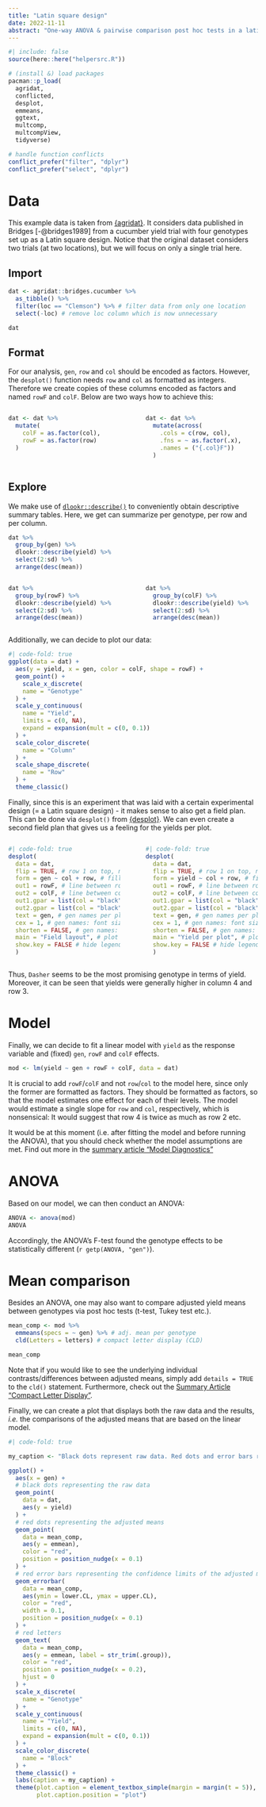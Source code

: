 ```yaml
---
title: "Latin square design"
date: 2022-11-11
abstract: "One-way ANOVA & pairwise comparison post hoc tests in a latin square design."
---
```


```r
#| include: false
source(here::here("helpersrc.R"))
```

```r
# (install &) load packages
pacman::p_load(
  agridat,
  conflicted,
  desplot,
  emmeans,
  ggtext,
  multcomp,
  multcompView,
  tidyverse)

# handle function conflicts
conflict_prefer("filter", "dplyr") 
conflict_prefer("select", "dplyr")
```

# Data

This example data is taken from [{agridat}](https://kwstat.github.io/agridat/). It considers data published in Bridges [-@bridges1989] from a cucumber yield trial with four genotypes set up as a Latin square design. Notice that the original dataset considers two trials (at two locations), but we will focus on only a single trial here.

## Import

```r
dat <- agridat::bridges.cucumber %>% 
  as_tibble() %>% 
  filter(loc == "Clemson") %>% # filter data from only one location
  select(-loc) # remove loc column which is now unnecessary

dat
```

## Format

For our analysis, `gen`, `row` and `col` should be encoded as factors. However, the `desplot()` function needs `row` and `col` as formatted as integers. Therefore we create copies of these columns encoded as factors and named `rowF` and `colF`. Below are two ways how to achieve this:

::: columns
::: {.column width="49%"}
```r
dat <- dat %>%
  mutate(
    colF = as.factor(col),
    rowF = as.factor(row)
  )
```
:::

::: {.column width="2%"}
:::

::: {.column width="49%"}
```r
dat <- dat %>%
  mutate(across(
    .cols = c(row, col), 
    .fns = ~ as.factor(.x), 
    .names = ("{.col}F"))
  )
```
:::
:::

## Explore

We make use of [`dlookr::describe()`](../../summaryarticles/usefulthings.qmd#dlookr) to conveniently obtain descriptive summary tables. Here, we get can summarize per genotype, per row and per column.

```r
dat %>% 
  group_by(gen) %>% 
  dlookr::describe(yield) %>% 
  select(2:sd) %>%
  arrange(desc(mean))
```

::: columns
::: {.column width="49%"}
```r
dat %>% 
  group_by(rowF) %>% 
  dlookr::describe(yield) %>% 
  select(2:sd) %>%
  arrange(desc(mean))
```
:::

::: {.column width="2%"}
:::

::: {.column width="49%"}
```r
dat %>% 
  group_by(colF) %>% 
  dlookr::describe(yield) %>% 
  select(2:sd) %>%
  arrange(desc(mean))
```
:::
:::

Additionally, we can decide to plot our data:

```r
#| code-fold: true
ggplot(data = dat) +
  aes(y = yield, x = gen, color = colF, shape = rowF) +
  geom_point() +
    scale_x_discrete(
    name = "Genotype"
  ) +
  scale_y_continuous(
    name = "Yield",
    limits = c(0, NA),
    expand = expansion(mult = c(0, 0.1))
  ) +
  scale_color_discrete(
    name = "Column"
  ) +
  scale_shape_discrete(
    name = "Row"
  ) +
  theme_classic()
```

Finally, since this is an experiment that was laid with a certain experimental design (= a Latin square design) - it makes sense to also get a field plan. This can be done via `desplot()` from [{desplot}](../../summaryarticles/usefulthings.qmd#desplot). We can even create a second field plan that gives us a feeling for the yields per plot.

::: columns
::: {.column width="49%"}
```r
#| code-fold: true
desplot(
  data = dat,
  flip = TRUE, # row 1 on top, not on bottom
  form = gen ~ col + row, # fill color per genotype       
  out1 = rowF, # line between rows
  out2 = colF, # line between columns
  out1.gpar = list(col = "black", lwd = 2), # out1 line style
  out2.gpar = list(col = "black", lwd = 2), # out2 line style
  text = gen, # gen names per plot
  cex = 1, # gen names: font size
  shorten = FALSE, # gen names: don't abbreviate
  main = "Field layout", # plot title
  show.key = FALSE # hide legend
  ) 
```
:::

::: {.column width="2%"}
:::

::: {.column width="49%"}
```r
#| code-fold: true
desplot(
  data = dat,
  flip = TRUE, # row 1 on top, not on bottom
  form = yield ~ col + row, # fill color according to yield     
  out1 = rowF, # line between rows
  out2 = colF, # line between columns
  out1.gpar = list(col = "black", lwd = 2), # out1 line style
  out2.gpar = list(col = "black", lwd = 2), # out2 line style
  text = gen, # gen names per plot
  cex = 1, # gen names: font size
  shorten = FALSE, # gen names: don't abbreviate
  main = "Yield per plot", # plot title
  show.key = FALSE # hide legend
  ) 
```
:::
:::

Thus, `Dasher` seems to be the most promising genotype in terms of yield. Moreover, it can be seen that yields were generally higher in column 4 and row 3.

# Model

Finally, we can decide to fit a linear model with `yield` as the response variable and (fixed) `gen`, `rowF` and `colF` effects.

```r
mod <- lm(yield ~ gen + rowF + colF, data = dat)
```

::: callout-important
It is crucial to add `rowF`/`colF` and not `row`/`col` to the model here, since only the former are formatted as factors. They should be formatted as factors, so that the model estimates one effect for each of their levels. The model would estimate a single slope for `row` and `col`, respectively, which is nonsensical: It would suggest that row 4 is twice as much as row 2 etc.
:::

::: custom-callout-modass
It would be at this moment (i.e. after fitting the model and before running the ANOVA), that you should check whether the model assumptions are met. Find out more in the [summary article "Model Diagnostics"](../../summaryarticles/modeldiagnostics.qmd)
:::

# ANOVA

Based on our model, we can then conduct an ANOVA:

```r
ANOVA <- anova(mod)
ANOVA
```

Accordingly, the ANOVA's F-test found the genotype effects to be statistically different (`r getp(ANOVA, "gen")`).

# Mean comparison

Besides an ANOVA, one may also want to compare adjusted yield means between genotypes via post hoc tests (t-test, Tukey test etc.).

```r
mean_comp <- mod %>% 
  emmeans(specs = ~ gen) %>% # adj. mean per genotype
  cld(Letters = letters) # compact letter display (CLD)

mean_comp
```

Note that if you would like to see the underlying individual contrasts/differences between adjusted means, simply add `details = TRUE` to the `cld()` statement. Furthermore, check out the [Summary Article "Compact Letter Display"](../../summaryarticles/compactletterdisplay.qmd).

Finally, we can create a plot that displays both the raw data and the results, *i.e.* the comparisons of the adjusted means that are based on the linear model.

```r
#| code-fold: true

my_caption <- "Black dots represent raw data. Red dots and error bars represent adjusted means with 95% confidence limits per genotype Means followed by a common letter are not significantly different according to the Tukey-test."

ggplot() +
  aes(x = gen) +
  # black dots representing the raw data
  geom_point(
    data = dat,
    aes(y = yield)
  ) +
  # red dots representing the adjusted means
  geom_point(
    data = mean_comp,
    aes(y = emmean),
    color = "red",
    position = position_nudge(x = 0.1)
  ) +
  # red error bars representing the confidence limits of the adjusted means
  geom_errorbar(
    data = mean_comp,
    aes(ymin = lower.CL, ymax = upper.CL),
    color = "red",
    width = 0.1,
    position = position_nudge(x = 0.1)
  ) +
  # red letters 
  geom_text(
    data = mean_comp,
    aes(y = emmean, label = str_trim(.group)),
    color = "red",
    position = position_nudge(x = 0.2),
    hjust = 0
  ) +
  scale_x_discrete(
    name = "Genotype"
  ) +
  scale_y_continuous(
    name = "Yield",
    limits = c(0, NA),
    expand = expansion(mult = c(0, 0.1))
  ) +
  scale_color_discrete(
    name = "Block"
  ) +
  theme_classic() +
  labs(caption = my_caption) +
  theme(plot.caption = element_textbox_simple(margin = margin(t = 5)),
        plot.caption.position = "plot")
```